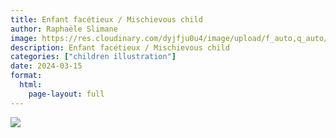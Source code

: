 ```yaml
---
title: Enfant facétieux / Mischievous child
author: Raphaële Slimane
image: https://res.cloudinary.com/dyjfju0u4/image/upload/f_auto,q_auto/v1757411599/facetiouschild_lxlbdk.png
description: Enfant facétieux / Mischievous child
categories: ["children illustration"]
date: 2024-03-15
format:
  html:
    page-layout: full
---
```


![](https://res.cloudinary.com/dyjfju0u4/image/upload/f_auto,q_auto/v1757411599/facetiouschild_lxlbdk.png)

